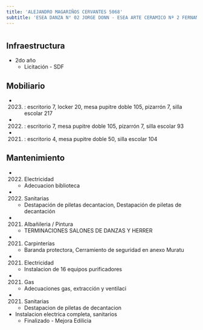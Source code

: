```yaml
---
title: 'ALEJANDRO MAGARIÑOS CERVANTES 5068'
subtitle: 'ESEA DANZA N° 02 JORGE DONN - ESEA ARTE CERAMICO Nª 2 FERNANDO ARRANZ'
---
```


#
## Infraestructura

* 2do año 
    + Licitación - SDF 


## Mobiliario

*  (2023) : escritorio 7, locker 20, mesa pupitre doble 105, pizarrón 7, silla escolar 217 

*  (2022) : escritorio 7, mesa pupitre doble 105, pizarrón 7, silla escolar 93 

*  (2021) : escritorio 4, mesa pupitre doble 50, silla escolar 104 





## Mantenimiento

*  (2022) Electricidad 
    + Adecuacion biblioteca

*  (2022) Sanitarias 
    + Destapación de piletas decantacion, Destapación de piletas de decantación

*  (2021) Albañileria / Pintura 
    + TERMINACIONES SALONES DE DANZAS Y HERRER

*  (2021) Carpinterías 
    + Baranda protectora, Cerramiento de seguridad en anexo Muratu

*  (2021) Electricidad 
    + Instalacion de 16 equipos purificadores

*  (2021) Gas 
    + Adecuaciones gas, extracción y ventilaci

*  (2021) Sanitarias 
    + Destapacion de piletas de decantacion





* Instalacion electrica completa, sanitarios 
    + Finalizado - Mejora Edilicia 




